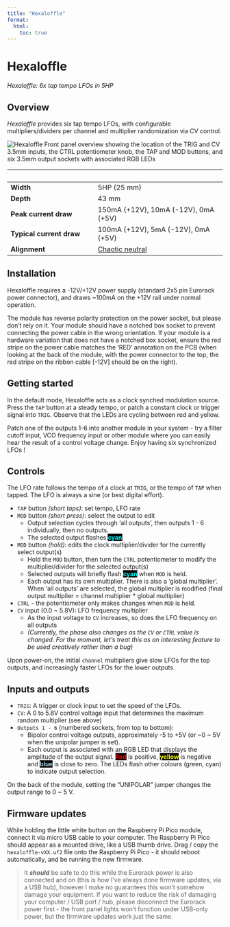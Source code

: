 ```yaml
---
title: "Hexaloffle"
format:
  html:
    toc: true
---
```


# Hexaloffle 

_Hexaloffle: 6x tap tempo LFOs in 5HP_

## Overview

_Hexaloffle_ provides six tap tempo LFOs, with configurable multipliers/dividers per channel and
multiplier randomization via CV control.

![](../images/hexaloffle/hexaloffle_panel_annotated.png  "Hexaloffle Front panel overview showing the location of the TRIG and CV 3.5mm inputs, the CTRL potentiometer knob, the TAP and MOD buttons, and six 3.5mm output sockets with associated RGB LEDs")

&nbsp;                   |&nbsp;                                    
-------------------------|-------------------------------------
**Width**                | 5HP (25 mm)                                 
**Depth**                | 43 mm                              
**Peak current draw**    | 150mA (+12V), 10mA (-12V), 0mA (+5V) 
**Typical current draw** | 100mA (+12V), 5mA (-12V), 0mA (+5V) 
**Alignment**            | [Chaotic neutral](https://en.wikipedia.org/wiki/Alignment_(Dungeons_%26_Dragons)#Chaotic_neutral)

## Installation

Hexaloffle requires a -12V/+12V power supply (standard 2x5 pin Eurorack power connector), and draws ~100mA on the +12V rail under normal operation.

The module has reverse polarity protection on the power socket, but please don't rely on it. Your module should have a notched box socket to prevent connecting the power cable in the wrong orientation. If your module is a hardware variation that does not have a notched box socket, ensure the red stripe on the power cable matches the 'RED' annotation on the PCB (when looking at the back of the module, with the power connector to the top, the red stripe on the ribbon cable [-12V] should be on the right).

## Getting started

In the default mode, Hexaloffle acts as a clock synched modulation source. 
Press the `TAP` button at a steady tempo, or patch a constant clock or trigger signal into `TRIG`.
Observe that the LEDs are cycling between red and yellow.

Patch one of the outputs 1-6 into another module in your system - try a filter cutoff input, VCO frequency input or other module where you can easily hear the result of a control voltage change. Enjoy having six synchronized LFOs !

## Controls

The LFO rate follows the tempo of a clock at `TRIG`, or the tempo of `TAP` when tapped.
The LFO is always a sine (or best digital effort).

- `TAP` button _(short taps)_: set tempo, LFO rate
- `MOD` button _(short press)_: select the output to edit
    - Output selection cycles through 'all outputs', then outputs 1 - 6 individually, then no outputs.
    - The selected output flashes <span class="shadow" style="color: cyan; background-color: black;">**cyan**</span>
- `MOD` button _(hold)_: edits the clock multiplier/divider for the currently select output(s)
    - Hold the `MOD` button, then turn the `CTRL` potentiometer to modify the multiplier/divider for the selected output(s)
    - Selected outputs will briefly flash <span class="shadow" style="color: cyan; background-color: black;">**cyan**</span> when `MOD` is held.
    - Each output has its own multiplier. There is also a 'global multiplier'. 
      When 'all outputs' are selected, the global multiplier is modified (final output multiplier = channel multiplier * global multiplier)
- `CTRL` - the potentiometer only makes changes when `MOD` is held.
- `CV` input (0.0 ~ 5.8V): LFO frequency multiplier
    - As the input voltage to `CV` increases, so does the LFO frequency on all outputs
    - _(Currently, the phase also changes as the `CV` or `CTRL` value is changed. For the moment, 
        let's treat this as an interesting feature to be used creatively rather than a bug)_

Upon power-on, the initial `channel` multipliers give slow LFOs for the top outputs, 
and increasingly faster LFOs for the lower outputs.

## Inputs and outputs

- `TRIG`: A trigger or clock input to set the speed of the LFOs.
- `CV`: A 0 to 5.8V control voltage input that determines the maximum random multiplier (see above)
- `Outputs 1 - 6` (numbered sockets, from top to bottom): 
    - Bipolor control voltage outputs, approximately -5 to +5V (or ~0 ~ 5V when the unipolar jumper is set).
    - Each output is associated with an RGB LED that displays the amplitude of the output signal.
    <span class="shadow" style="color: red; background-color: black;">**Red**</span> is positive, 
    <span class="shadow" style="color: yellow; background-color: black;">**yellow**</span> is negative and 
    <span class="shadow" style="color: lightblue; background-color: black;">**blue**</span> is close to zero.
        The LEDs flash other colours (green, cyan) to indicate output selection.

On the back of the module, setting the "UNIPOLAR" jumper changes the output range to 0 ~ 5 V.

## Firmware updates

While holding the little white button on the Raspberry Pi Pico module, connect it via micro USB cable to your computer. 
The Raspberry Pi Pico should appear as a mounted drive, like a USB thumb drive.
Drag / copy the `hexaloffle-vXX.uf2` file onto the Raspberry Pi Pico - it should reboot automatically, and be running the new firmware.

> It ***should*** be safe to do this while the Eurorack power is also connected and on (this is how I've always done firmware updates, via a USB hub), however I make no guarantees this won't somehow damage your equipment. If you want to reduce the risk of damaging your computer / USB port / hub, please disconnect the Eurorack power first - the front panel lights won't function under USB-only power, but the firmware updates work just the same.